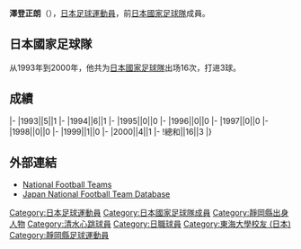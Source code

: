 {{Infobox football biography
|name=澤登正朗
|image=
|fullname=澤登正朗
|birth_date={{Birth date and age|1970|1|12}}
|cityofbirth=[[靜岡縣|靜岡縣]]
|countryofbirth=[[日本|日本]]
|height=1.70 m
|position=[[中场|中场]]
|currentclub=
|years=1992-2005
|clubs=[[清水心跳|清水心跳]]
|caps(goals)=
|nationalyears=1993-2000
|nationalteam=[[日本國家足球隊|日本]]
|nationalcaps(goals)=16 (3)
}}
'''澤登正朗'''（{{Bd|1970年|1月12日||}}），[[日本|日本]][[足球|足球]][[運動員|運動員]]，前[[日本國家足球隊|日本國家足球隊]]成員。

==日本國家足球隊==
从1993年到2000年，他共为[[日本國家足球隊|日本國家足球隊]]出场16次，打进3球。

==成績==
{{Football player national team statistics|JPN}}
|-
|1993||5||1
|-
|1994||6||1
|-
|1995||0||0
|-
|1996||0||0
|-
|1997||0||0
|-
|1998||0||0
|-
|1999||1||0
|-
|2000||4||1
|-
!總和||16||3
|}

==外部連結==
{{Reflist}}
*[http://www.national-football-teams.com/v2/player.php?id=11193 National Football Teams] {{Wayback|url=http://www.national-football-teams.com/v2/player.php?id=11193 |date=20121023143333 }}
*[https://web.archive.org/web/20160318175215/http://www.japannationalfootballteam.com/en/players/sawanobori_masaaki.html Japan National Football Team Database]

{{Authority control}}
{{Japan-sport-bio-stub}}
{{Soccer-player-stub}}

[[Category:日本足球運動員|Category:日本足球運動員]]
[[Category:日本國家足球隊成員|Category:日本國家足球隊成員]]
[[Category:靜岡縣出身人物|Category:靜岡縣出身人物]]
[[Category:清水心跳球員|Category:清水心跳球員]]
[[Category:日職球員|Category:日職球員]]
[[Category:東海大學校友_(日本)|Category:東海大學校友 (日本)]]
[[Category:靜岡縣足球運動員|Category:靜岡縣足球運動員]]
